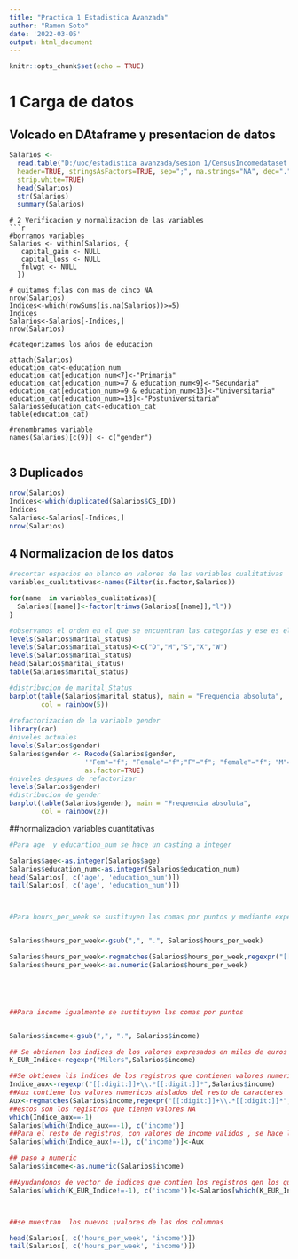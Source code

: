 ---
title: "Practica 1 Estadistica Avanzada"
author: "Ramon Soto"
date: '2022-03-05'
output: html_document
---

```{r setup, include=FALSE}
knitr::opts_chunk$set(echo = TRUE)
```

# 1 Carga de datos
## Volcado en DAtaframe y presentacion de datos


```{r}


Salarios <- 
  read.table("D:/uoc/estadistica avanzada/sesion 1/CensusIncomedataset.csv", 
  header=TRUE, stringsAsFactors=TRUE, sep=";", na.strings="NA", dec=".", 
  strip.white=TRUE)
  head(Salarios)
  str(Salarios)
  summary(Salarios)

```
```
# 2 Verificacion y normalizacion de las variables
```{r}

#borramos variables
Salarios <- within(Salarios, {
   capital_gain <- NULL
   capital_loss <- NULL
   fnlwgt <- NULL 
  })

# quitamos filas con mas de cinco NA
nrow(Salarios)
Indices<-which(rowSums(is.na(Salarios))>=5)
Indices
Salarios<-Salarios[-Indices,]
nrow(Salarios)

#categorizamos los años de educacion

attach(Salarios)
education_cat<-education_num
education_cat[education_num<7]<-"Primaria"
education_cat[education_num>=7 & education_num<9]<-"Secundaria"
education_cat[education_num>=9 & education_num<13]<-"Universitaria"
education_cat[education_num>=13]<-"Postuniversitaria"
Salarios$education_cat<-education_cat
table(education_cat)

#renombramos variable
names(Salarios)[c(9)] <- c("gender")


```


## 3 Duplicados

```{r}

nrow(Salarios)
Indices<-which(duplicated(Salarios$CS_ID))
Indices
Salarios<-Salarios[-Indices,]
nrow(Salarios)


```

## 4 Normalizacion de los datos

```{r}
#recortar espacios en blanco en valores de las variables cualitativas
variables_cualitativas<-names(Filter(is.factor,Salarios))

for(name  in variables_cualitativas){
  Salarios[[name]]<-factor(trimws(Salarios[[name]],"l"))
}

#observamos el orden en el que se encuentran las categorías y ese es el que aplicamos para recortarlas a un caracter
levels(Salarios$marital_status)
levels(Salarios$marital_status)<-c("D","M","S","X","W")
levels(Salarios$marital_status)
head(Salarios$marital_status)
table(Salarios$marital_status)

#distribucion de marital_Status
barplot(table(Salarios$marital_status), main = "Frequencia absoluta",
        col = rainbow(5))
        
#refactorizacion de la variable gender
library(car)
#niveles actuales
levels(Salarios$gender) 
Salarios$gender <- Recode(Salarios$gender, 
                   '"Fem"="f"; "Female"="f";"F"="f"; "female"="f"; "M"="m"; "male"="m"; "Male"="m"',
                   as.factor=TRUE)
#niveles despues de refactorizar                   
levels(Salarios$gender) 
#distribucion de gender
barplot(table(Salarios$gender), main = "Frequencia absoluta",
        col = rainbow(2))


```

##normalizacion variables cuantitativas
```{r}
#Para age  y educartion_num se hace un casting a integer

Salarios$age<-as.integer(Salarios$age)
Salarios$education_num<-as.integer(Salarios$education_num)
head(Salarios[, c('age', 'education_num')])
tail(Salarios[, c('age', 'education_num')])



#Para hours_per_week se sustituyen las comas por puntos y mediante expersion regular se obtiene laparte numeric, se extrae y se hace un casting a numeric


Salarios$hours_per_week<-gsub(",", ".", Salarios$hours_per_week)

Salarios$hours_per_week<-regmatches(Salarios$hours_per_week,regexpr("[[:digit:]]+\\.*[[:digit:]]*",Salarios$hours_per_week))
Salarios$hours_per_week<-as.numeric(Salarios$hours_per_week)





##Para income igualmente se sustituyen las comas por puntos


Salarios$income<-gsub(",", ".", Salarios$income)

## Se obtienen los indices de los valores expresados en miles de euros
K_EUR_Indice<-regexpr("Milers",Salarios$income)

##Se obtienen lis indices de los registros que contienen valores numericos válidos para income 
Indice_aux<-regexpr("[[:digit:]]+\\.*[[:digit:]]*",Salarios$income)
##Aux contiene los valores numericos aislados del resto de caracteres
Aux<-regmatches(Salarios$income,regexpr("[[:digit:]]+\\.*[[:digit:]]*",Salarios$income))
##estos son los registros que tienen valores NA
which(Indice_aux==-1)
Salarios[which(Indice_aux==-1), c('income')]
##Para el resto de registros, con valores de income validos , se hace la modificación
Salarios[which(Indice_aux!=-1), c('income')]<-Aux

## paso a numeric
Salarios$income<-as.numeric(Salarios$income)

##Ayudandonos de vector de indices que contien los registros qen los que income esta expresado en miles de euros pasamos a unidades de euros
Salarios[which(K_EUR_Indice!=-1), c('income')]<-Salarios[which(K_EUR_Indice!=-1), c('income')]*1000



##se muestran  los nuevos ¡valores de las dos columnas 

head(Salarios[, c('hours_per_week', 'income')])
tail(Salarios[, c('hours_per_week', 'income')])


```


